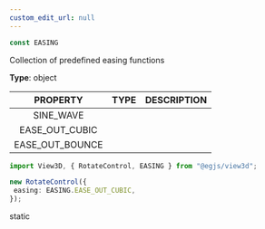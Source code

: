 ```yaml
---
custom_edit_url: null
---
```


```ts
const EASING
```

<div className="bulma-tags">

</div>

Collection of predefined easing functions

**Type**: object

|PROPERTY|TYPE|DESCRIPTION|
|:---:|:---:|:---:|
|SINE_WAVE|||
|EASE_OUT_CUBIC|||
|EASE_OUT_BOUNCE|||

```ts
import View3D, { RotateControl, EASING } from "@egjs/view3d";

new RotateControl({
 easing: EASING.EASE_OUT_CUBIC,
});
```

<div className="bulma-tags">
  <span className="bulma-tag is-info">static</span>
</div>


